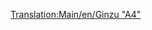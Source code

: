 [[Translation:Main/en/Ginzu "A4"]]{{en/-}}{{Template:Treinen/Nl
|Naam=Ginzu "A4"
|Afbeelding=[[File:en/Ginzua4.png]]
|Kosten=£22,265 ($44.530)
|Snelheid=128 km/h (80 mph)
|Gewicht=162 t
|Kracht=1,200 pk (895 kW)
|Onderhoudskosten=£2,296 ($4.592)
|Ontworpen=1935
|Levensduur=20
|Capaciteit=n.v.t.
|Omschrijving=De meest gebruikte stoomtreinen, tot dat de dieseltreinen op het toneel kwamen. De Ginzu is beschikbaar vanaf het begin van het spel (als je start vanaf rond het jaar 1945) en is de snelste van alle stoomtreinen. Later komt de [[Main/nl/SH "8P"|SH "8P"]] beschikbaar.
|Real-life=Dit is een herbenoemde versie van de [http://www.wikipedia.org/wiki/LNER Class A4 British Gresley A4 (EN)] locomotief. Een Britse Gresley A4 locomotive, genaamd naar "Mallard", welke de recordhouder is van snelste stoomtrein met een snelheid van 126 mph (202.8 km/h).<br/>
Voor meer informatie, zie http://www.lner.info/locos/A/a4.shtml.
}}